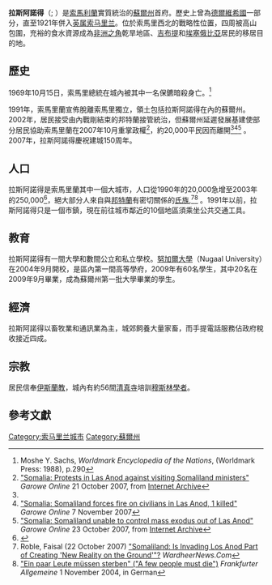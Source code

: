 {{Copy edit|for=|date=2018年6月}}
{{NoteTA
|1=zh:拉斯阿諾得;zh-cn:拉斯阿诺德;zh-tw:拉斯阿諾德;
}}
{{Infobox settlement
|official_name          = 拉斯阿諾得
|other_name             = لاس انود
|native_name            = <small>''Laascaanood''</small>
|imagesize              = 300px
|image_flag             = |flag_size              =
|pushpin_map            = Somaliland
|pushpin_mapsize        =300
|pushpin_label_position =bottom
|pushpin_map_caption    =拉斯阿諾得网站在索马里兰
|subdivision_type       = 國家
|subdivision_name       = {{flag|Somaliland}}
|subdivision_type1 = 地區
|subdivision_name1 = [[蘇爾州|蘇爾州]]

|latd=8|latm=28|lats=32|latNS=N
|longd=47|longm=21|longs=30|longEW=E
|timezone               =[[東非時間|東非時間]]  
|utc_offset             = +3
}} 

'''拉斯阿諾得'''（{{lang-so|Laascaanood}}; {{lang-ar|لاس عانود}}）是[[索馬利蘭|索馬利蘭]]實質統治的[[蘇爾州|蘇爾州]]首府。歷史上曾為[[德爾維希國|德爾維希國]]一部分，直至1921年併入[[英属索马里兰|英属索马里兰]]。位於索馬里西北的戰略性位置，四周被高山包圍，充裕的食水資源成為[[非洲之角|非洲之角]]乾旱地區、[[吉布提|吉布提]]和[[埃塞俄比亞|埃塞俄比亞]]居民的移居目的地。

==歷史==
1969年10月15日，索馬里總統在城內被其中一名保鑣暗殺身亡。<ref>Moshe Y. Sachs, ''Worldmark Encyclopedia of the Nations'', (Worldmark Press: 1988), p.290</ref>

1991年，索馬里蘭宣佈脫離索馬里獨立，領土包括拉斯阿諾得在內的蘇爾州。2002年，居民接受由內戰剛結束的邦特蘭接管統治，但蘇爾州延遲發展基建使部分居民協助索馬里蘭在2007年10月重掌政權<ref name="2007-protests">[https://web.archive.org/web/20071022030230/http://www.garoweonline.com/artman2/publish/Somalia_27/Somalia_Protests_in_Las_Anod_against_visiting_Somaliland_ministers.shtml "Somalia: Protests in Las Anod against visiting Somaliland ministers"] ''Garowe Online'' 21 October 2007, from [[Internet_Archive|Internet Archive]]</ref>，約20,000平民因而離開<ref name="2007-protests"/><ref>[https://web.archive.org/web/20071111234713/http://www.garoweonline.com/artman2/publish/Somalia_27/Somalia_Somaliland_forces_fire_on_civilians_in_Las_Anod_1_killed_printer.shtml "Somalia: Somaliland forces fire on civilians in Las Anod, 1 killed"] ''Garowe Online'' 7 November 2007</ref><ref name="Exodus">[https://web.archive.org/web/20071024040602/http://www.garoweonline.com/artman2/publish/Somalia_27/Somalia_Somaliland_unable_to_control_mass_exodus_out_of_Las_Anod.shtml "Somalia: Somaliland unable to control mass exodus out of Las Anod"] ''Garowe Online'' 23 October 2007, from [[Internet_Archive|Internet Archive]]</ref>
。2007年，拉斯阿諾得慶祝建城150周年。

==人口==
拉斯阿諾得是索馬里蘭其中一個大城市，人口從1990年的20,000急增至2003年的250,000<ref>{{Cite web|url=http://www.reliefweb.int/rw/rwb.nsf/AllDocsByUNID/40d7a24abc52d97849256d60001f4bcc|title=Lasanood town urban vulnerability update 7 July 2003|accessdate=2007-04-18|work=ReliefWeb|archive-date=2007-09-27|archive-url=https://web.archive.org/web/20070927184754/http://www.reliefweb.int/rw/rwb.nsf/AllDocsByUNID/40d7a24abc52d97849256d60001f4bcc|dead-url=no}}</ref>，絕大部分人來自與[[邦特蘭|邦特蘭]]有密切關係的[[氏族|氏族]],<ref name="Roble">Roble, Faisal (22 October 2007) [http://www.wardheernews.com/articles_07/october/21_Somaliland_Faisal_Roble.html "Somaliland: Is Invading Los Anod Part of Creating 'New Reality on the Ground'"?] {{webarchive|url=https://web.archive.org/web/20080525120941/http://wardheernews.com/articles_07/october/21_Somaliland_Faisal_Roble.html |date=2008-05-25 }} ''WardheerNews.Com''</ref><ref name="FAZ">[https://www.faz.net/s/Rub606F7D1C907A4A7F9C506AE24D76B150/Doc~ECB6C3A375A0B45AAAD8D6991841972E4~ATpl~Ecommon~Scontent.html "Ein paar Leute müssen sterben" ("A few people must die")] {{Wayback|url=https://www.faz.net/s/Rub606F7D1C907A4A7F9C506AE24D76B150/Doc~ECB6C3A375A0B45AAAD8D6991841972E4~ATpl~Ecommon~Scontent.html |date=20110723130129 }} ''Frankfurter Allgemeine'' 1 November 2004, in German</ref>
。1991年以前，拉斯阿諾得只是一個市鎮，現在前往城市鄰近的10個地區須乘坐公共交通工具。

==教育==
拉斯阿諾得有一間大學和數間公立和私立學校。[[努加爾大學|努加爾大學]]（Nugaal University）在2004年9月開校，是區內第一間高等學府，2009年有60名學生，其中20名在2009年9月畢業，成為蘇爾州第一批大學畢業的學生。

==經濟==
拉斯阿諾得以畜牧業和通訊業為主，城郊飼養大量家畜，而手提電話服務佔政府稅收接近四成。

==宗教==
居民信奉[[伊斯蘭教|伊斯蘭教]]，城內有約56間[[清真寺|清真寺]]培訓[[穆斯林學者列表|穆斯林學者]]。

==參考文獻==
{{Reflist|2}}

{{coord|8|28|32|N|47|21|30|E|display=title|type:city}}

[[Category:索马里兰城市|Category:索马里兰城市]]
[[Category:蘇爾州|Category:蘇爾州]]